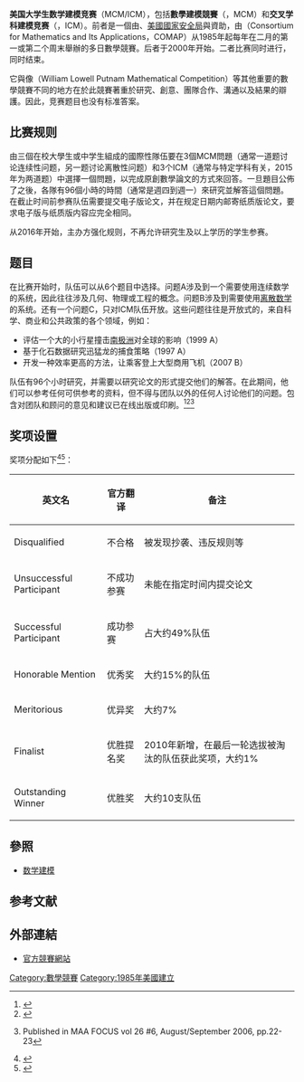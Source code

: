 {{expand|time=2012-11-10T10:37:30+00:00}}
'''美国大学生数学建模竞赛'''（MCM/ICM），包括'''數學建模競賽'''（{{lang-en|Mathematical Contest in Modeling}}，MCM）和'''交叉学科建模竞赛'''（{{lang-en|Interdisciplinary Contest in Modeling}}，ICM）。前者是一個由{{link-en|工業與應用數學學會|Society for Industrial and Applied Mathematics}}、[[美國國家安全局|美國國家安全局]]與{{link-en|美國運籌與管理學會|Institute for Operations Research and the Management Sciences}}資助，由{{tsl|en|Consortium for Mathematics and Its Applications|數學及其應用聯合會}}（Consortium for Mathematics and Its Applications，COMAP）从1985年起每年在二月的第一或第二个周末舉辦的多日數學競賽。后者于2000年开始。二者比赛同时进行，同时结束。

它與像{{tsl|en|William Lowell Putnam Mathematical Competition||普特南數學競賽}}（William Lowell Putnam Mathematical Competition）等其他重要的數學競賽不同的地方在於此競賽著重於研究、創意、團隊合作、溝通以及結果的辯護。因此，竞赛题目也没有标准答案。

==比赛规则==
由三個在校大學生或中学生組成的國際性隊伍要在3個MCM問題（通常一道题讨论连续性问题，另一题讨论离散性问题）和3个ICM（通常与特定学科有关，2015年为两道题）中選擇一個問題，以完成原創數學論文的方式來回答。一旦題目公佈了之後，各隊有96個小時的時間（通常是週四到週一）來研究並解答這個問題。在截止时间前参赛队伍需要提交电子版论文，并在规定日期内邮寄纸质版论文，要求电子版与纸质版内容应完全相同。

从2016年开始，主办方强化规则，不再允许研究生及以上学历的学生参赛。

==题目==
在比赛开始时，队伍可以从6个题目中选择。问题A涉及到一个需要使用连续数学的系统，因此往往涉及几何、物理或工程的概念。问题B涉及到需要使用[[离散数学|离散数学]]的系统。还有一个问题C，只对ICM队伍开放。这些问题往往是开放式的，来自科学、商业和公共政策的各个领域，例如：
* 评估一个大的小行星撞击[[南极洲|南极洲]]对全球的影响（1999 A）
* 基于化石数据研究迅猛龙的捕食策略（1997 A）
* 开发一种效率更高的方法，让乘客登上大型商用飞机（2007 B）
队伍有96个小时研究，并需要以研究论文的形式提交他们的解答。在此期间，他们可以参考任何可供参考的资料，但不得与团队以外的任何人讨论他们的问题。包含对团队和顾问的意见和建议已在线出版或印刷。<ref>{{cite web |url=http://www.carroll.edu/~kcline/mcm.pdf |title=存档副本 |accessdate=2009-02-02 |deadurl=yes |archiveurl=https://web.archive.org/web/20081202193832/http://www.carroll.edu/~kcline/mcm.pdf |archivedate=2008-12-02 }}</ref><ref>{{cite web |url=http://amath.colorado.edu/uploads/event_docs/mcm_guide.pdf |title=存档副本 |accessdate=2009-02-02 |deadurl=yes |archiveurl=http://archive.wikiwix.com/cache/20090205061957/http://amath.colorado.edu/uploads/event_docs/mcm_guide.pdf |archivedate=2009-02-05 }}</ref><ref>{{cite web |url=http://www.carroll.edu/~kcline/FOCUSMCMICM.pdf |title=存档副本 |accessdate=2009-02-02 |deadurl=yes |archiveurl=https://web.archive.org/web/20080828204406/http://www.carroll.edu/~kcline/FOCUSMCMICM.pdf |archivedate=2008-08-28 }} Published in MAA FOCUS vol 26 #6, August/September 2006, pp.22-23</ref>

==奖项设置==

奖项分配如下<ref>{{cite web|author1=COMAP|title=2017 MCM Statistics|url=http://www.comap.com/undergraduate/contests/mcm/contests/2017/results/2017_MCM_Problem_C_Results.pdf|access-date=2017-11-15|archive-date=2019-12-10|archive-url=https://web.archive.org/web/20191210150131/https://www.comap.com/undergraduate/contests/mcm/contests/2017/results/2017_MCM_Problem_C_Results.pdf|dead-url=no}}</ref><ref>{{Cite web|url=http://www.comap.com/undergraduate/contests/resources/PDF/MCM-ICM_Tips_(Chinese).pdf|title=MCM-ICM：成功的实践过程和提示|accessdate=2018-02-13|author=|date=|publisher=|archive-url=https://web.archive.org/web/20180213080247/http://www.comap.com/undergraduate/contests/resources/PDF/MCM-ICM_Tips_(Chinese).pdf|archive-date=2018-02-13|dead-url=yes}}</ref>：

{| class="wikitable"
! 英文名 !! 官方翻译 || 备注
|-
| Disqualified || 不合格 || 被发现抄袭、违反规则等
|-
| Unsuccessful Participant || 不成功参赛 || 未能在指定时间内提交论文
|-
| Successful Participant || 成功参赛 || 占大约49%队伍
|-
| Honorable Mention || 优秀奖 || 大约15%的队伍
|-
| Meritorious || 优异奖 || 大约7%
|-
| Finalist || 优胜提名奖 || 2010年新增，在最后一轮选拔被淘汰的队伍获此奖项，大约1%
|-
| Outstanding Winner || 优胜奖 || 大约10支队伍
|}

==參照==
*[[数学建模|数学建模]]

==参考文献==
{{reflist}}

==外部連結==
*[http://www.comap.com/undergraduate/contests/ 官方競賽網站] {{Wayback|url=http://www.comap.com/undergraduate/contests/ |date=20210501012940 }}

{{DEFAULTSORT:MCM}}
[[Category:數學競賽|Category:數學競賽]]
[[Category:1985年美國建立|Category:1985年美國建立]]